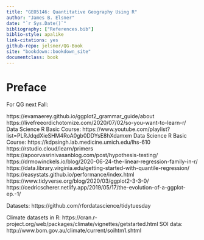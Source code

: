 ```yaml
---
title: "GEO5146: Quantitative Geography Using R"
author: "James B. Elsner"
date: "`r Sys.Date()`"
bibliography: ["References.bib"]
biblio-style: apalike
link-citations: yes
github-repo: jelsner/QG-Book
site: "bookdown::bookdown_site"
documentclass: book
---
```


# Preface {-}

For QG next Fall: 

https://evamaerey.github.io/ggplot2_grammar_guide/about
https://livefreeordichotomize.com/2020/07/02/so-you-want-to-learn-r/
Data Science R Basic Course: https://www.youtube.com/playlist?list=PLRJdqdXieSHM4RoA0gb0DDYsE8hXdamxm
Data Science R Basic Course: https://kdpsingh.lab.medicine.umich.edu/lhs-610
https://rstudio.cloud/learn/primers
https://apoorvasrinivasanblog.com/post/hypothesis-testing/
https://drmowinckels.io/blog/2020-06-24-the-linear-regression-family-in-r/
https://data.library.virginia.edu/getting-started-with-quantile-regression/
https://easystats.github.io/performance/index.html
https://www.tidyverse.org/blog/2020/03/ggplot2-3-3-0/
https://cedricscherer.netlify.app/2019/05/17/the-evolution-of-a-ggplot-ep.-1/

Datasets:
https://github.com/rfordatascience/tidytuesday

Climate datasets in R: 
https://cran.r-project.org/web/packages/climate/vignettes/getstarted.html
SOI data: http://www.bom.gov.au/climate/current/soihtm1.shtml
